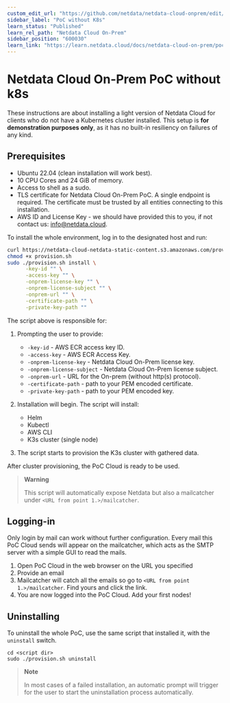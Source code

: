 ```yaml
---
custom_edit_url: "https://github.com/netdata/netdata-cloud-onprem/edit/master/docs/learn.netdata.cloud/poc-without-k8s.md"
sidebar_label: "PoC without K8s"
learn_status: "Published"
learn_rel_path: "Netdata Cloud On-Prem"
sidebar_position: "600030"
learn_link: "https://learn.netdata.cloud/docs/netdata-cloud-on-prem/poc-without-k8s"
---
```


# Netdata Cloud On-Prem PoC without k8s

These instructions are about installing a light version of Netdata Cloud for clients who do not have a Kubernetes cluster installed. This setup is **for demonstration purposes only**, as it has no built-in resiliency on failures of any kind.

## Prerequisites

- Ubuntu 22.04 (clean installation will work best).
- 10 CPU Cores and 24 GiB of memory.
- Access to shell as a sudo.
- TLS certificate for Netdata Cloud On-Prem PoC. A single endpoint is required. The certificate must be trusted by all entities connecting to this installation.
- AWS ID and License Key - we should have provided this to you, if not contact us: <info@netdata.cloud>.

To install the whole environment, log in to the designated host and run:

```bash
curl https://netdata-cloud-netdata-static-content.s3.amazonaws.com/provision.sh -o provision.sh
chmod +x provision.sh
sudo ./provision.sh install \
      -key-id "" \
      -access-key "" \
      -onprem-license-key "" \
      -onprem-license-subject "" \
      -onprem-url "" \
      -certificate-path "" \
      -private-key-path ""
```

The script above is responsible for:

1. Prompting the user to provide:

   - `-key-id` - AWS ECR access key ID.
   - `-access-key` - AWS ECR Access Key.
   - `-onprem-license-key` - Netdata Cloud On-Prem license key.
   - `-onprem-license-subject` - Netdata Cloud On-Prem license subject.
   - `-onprem-url` - URL for the On-prem (without http(s) protocol).
   - `-certificate-path` - path to your PEM encoded certificate.
   - `-private-key-path` - path to your PEM encoded key.

2. Installation will begin. The script will install:

   - Helm
   - Kubectl
   - AWS CLI
   - K3s cluster (single node)

3. The script starts to provision the K3s cluster with gathered data.

After cluster provisioning, the PoC Cloud is ready to be used.

> **Warning**
>
> This script will automatically expose Netdata but also a mailcatcher under `<URL from point 1.>/mailcatcher`.

## Logging-in

Only login by mail can work without further configuration. Every mail this PoC Cloud sends will appear on the mailcatcher, which acts as the SMTP server with a simple GUI to read the mails.

1. Open PoC Cloud in the web browser on the URL you specified
2. Provide an email
3. Mailcatcher will catch all the emails so go to `<URL from point 1.>/mailcatcher`. Find yours and click the link.
4. You are now logged into the PoC Cloud. Add your first nodes!

## Uninstalling

To uninstall the whole PoC, use the same script that installed it, with the `uninstall` switch.

```shell
cd <script dir>
sudo ./provision.sh uninstall
```

> **Note**
>
> In most cases of a failed installation, an automatic prompt will trigger for the user to start the uninstallation process automatically.
